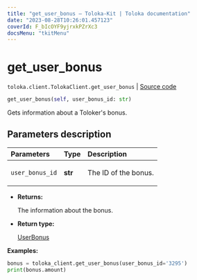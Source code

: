 ```yaml
---
title: "get_user_bonus — Toloka-Kit | Toloka documentation"
date: "2023-08-28T10:26:01.457123"
coverId: F_bIcOYF9yjrxkPZrXc3
docsMenu: "tkitMenu"
---
```


# get_user_bonus

`toloka.client.TolokaClient.get_user_bonus` | [Source code](https://github.com/Toloka/toloka-kit/blob/v1.2.1/src/client/__init__.py#L3253)

```python
get_user_bonus(self, user_bonus_id: str)
```

Gets information about a Toloker's bonus.

## Parameters description

| Parameters | Type | Description |
| :----------| :----| :-----------|
`user_bonus_id`|**str**|<p>The ID of the bonus.</p>

* **Returns:**

  The information about the bonus.

* **Return type:**

  [UserBonus](/docs/toloka-kit/reference/toloka.client.user_bonus.UserBonus)

**Examples:**

```python
bonus = toloka_client.get_user_bonus(user_bonus_id='3295')
print(bonus.amount)
```